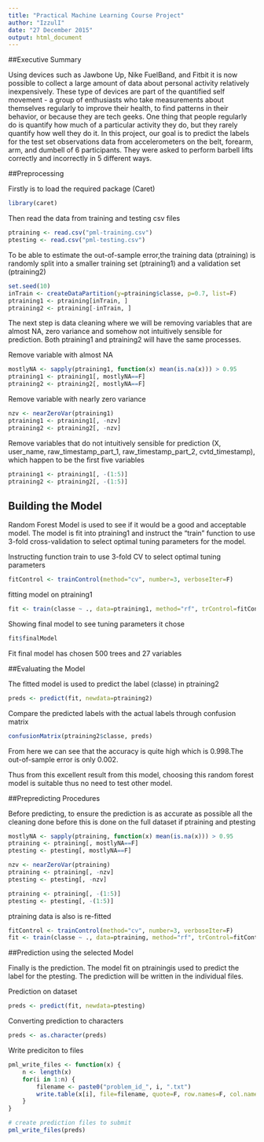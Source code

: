```yaml
---
title: "Practical Machine Learning Course Project"
author: "IzzulI"
date: "27 December 2015"
output: html_document
---
```


##Executive Summary

Using devices such as Jawbone Up, Nike FuelBand, and Fitbit it is now possible to collect a large amount of data about personal activity relatively inexpensively. These type of devices are part of the quantified self movement - a group of enthusiasts who take measurements about themselves regularly to improve their health, to find patterns in their behavior, or because they are tech geeks. One thing that people regularly do is quantify how much of a particular activity they do, but they rarely quantify how well they do it. In this project, our goal is to predict the labels for the test set observations data from accelerometers on the belt, forearm, arm, and dumbell of 6 participants. They were asked to perform barbell lifts correctly and incorrectly in 5 different ways.

##Preprocessing

Firstly is to load the required package (Caret)
```r
library(caret)
```

Then read the data from training and testing csv files
```r
ptraining <- read.csv("pml-training.csv")
ptesting <- read.csv("pml-testing.csv")
```

To be able to estimate the out-of-sample error,the training data (ptraining) is randomly split into a smaller training set (ptraining1) and a validation set (ptraining2)
```r
set.seed(10)
inTrain <- createDataPartition(y=ptraining$classe, p=0.7, list=F)
ptraining1 <- ptraining[inTrain, ]
ptraining2 <- ptraining[-inTrain, ]
```

The next step is data cleaning where we will be removing variables that are almost NA, zero variance and somehow not intuitively sensible for prediction. Both ptraining1 and ptraining2 will have the same processes.

Remove variable with almost NA
```r
mostlyNA <- sapply(ptraining1, function(x) mean(is.na(x))) > 0.95
ptraining1 <- ptraining1[, mostlyNA==F]
ptraining2 <- ptraining2[, mostlyNA==F]
```

Remove variable with nearly zero variance
```r
nzv <- nearZeroVar(ptraining1)
ptraining1 <- ptraining1[, -nzv]
ptraining2 <- ptraining2[, -nzv]
```

Remove variables that do not intuitively sensible for prediction (X, user_name, raw_timestamp_part_1, raw_timestamp_part_2, cvtd_timestamp), which happen to be the first five variables

```r
ptraining1 <- ptraining1[, -(1:5)]
ptraining2 <- ptraining2[, -(1:5)]
```

## Building the Model

Random Forest Model is used to see if it would be a good and acceptable model. The model is fit into ptraining1 and instruct the "train" function to use 3-fold cross-validation to select optimal tuning parameters for the model.

Instructing function train to use 3-fold CV to select optimal tuning parameters
```r
fitControl <- trainControl(method="cv", number=3, verboseIter=F)
```

fitting model on ptraining1
```r
fit <- train(classe ~ ., data=ptraining1, method="rf", trControl=fitControl)
```

Showing final model to see tuning parameters it chose
```r
fit$finalModel
```

Fit final model has chosen 500 trees and 27 variables


##Evaluating the Model

The fitted model is used to predict the label (classe) in ptraining2
```r
preds <- predict(fit, newdata=ptraining2)
```

Compare the predicted labels with the actual labels through confusion matrix
```r
confusionMatrix(ptraining2$classe, preds)
```

From here we can see that the accuracy is quite high which is 0.998.The out-of-sample error is only 0.002.

Thus from this excellent result from this model, choosing this random forest model is suitable thus no need to test other model.

##Prepredicting Procedures

Before predicting, to ensure the prediction is as accurate as possible all the cleaning done before this is done on the full dataset if ptraining and ptesting

```r
mostlyNA <- sapply(ptraining, function(x) mean(is.na(x))) > 0.95
ptraining <- ptraining[, mostlyNA==F]
ptesting <- ptesting[, mostlyNA==F]

nzv <- nearZeroVar(ptraining)
ptraining <- ptraining[, -nzv]
ptesting <- ptesting[, -nzv]

ptraining <- ptraining[, -(1:5)]
ptesting <- ptesting[, -(1:5)]

```

ptraining data is also is re-fitted

```r
fitControl <- trainControl(method="cv", number=3, verboseIter=F)
fit <- train(classe ~ ., data=ptraining, method="rf", trControl=fitControl)
```

##Prediction using the selected Model

Finally is the prediction. The model fit on ptrainingis used to predict the label for the ptesting. The prediction will be written in the individual files.

Prediction on dataset
```r
preds <- predict(fit, newdata=ptesting)
```

Converting prediction to characters
```r
preds <- as.character(preds)
```

Write prediciton to files
```r
pml_write_files <- function(x) {
    n <- length(x)
    for(i in 1:n) {
        filename <- paste0("problem_id_", i, ".txt")
        write.table(x[i], file=filename, quote=F, row.names=F, col.names=F)
    }
}

# create prediction files to submit
pml_write_files(preds)
```